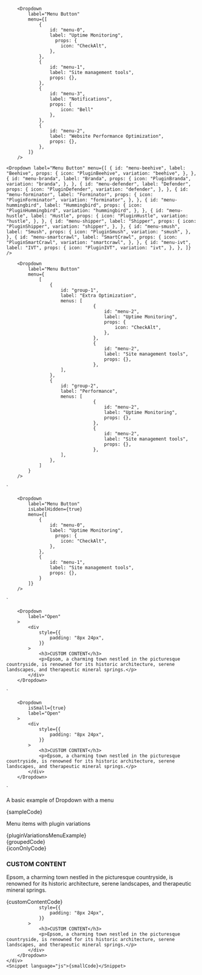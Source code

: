 
        <Dropdown
            label="Menu Button"
            menu={[
                {
                    id: "menu-0",
                    label: "Uptime Monitoring",
                      props: {
                        icon: "CheckAlt",
                    },
                },
                {
                    id: "menu-1",
                    label: "Site management tools",
                    props: {},
                },
                {
                    id: "menu-3",
                    label: "Notifications",
                    props: {
                        icon: "Bell"
                    },
                },
                {
                    id: "menu-2",
                    label: "Website Performance Optimization",
                    props: {},
                },
            ]}
        />
`
        <Dropdown
            label="Menu Button"
            menu={[
                    {
                        id: "menu-beehive",
                        label: "Beehive",
                        props: {
                            icon: "PluginBeehive",
                            variation: "beehive",
                        },
                    },
                    {
                        id: "menu-branda",
                        label: "Branda",
                        props: {
                            icon: "PluginBranda",
                            variation: "branda",
                        },
                    },
                    {
                        id: "menu-defender",
                        label: "Defender",
                        props: {
                            icon: "PluginDefender",
                            variation: "defender",
                        },
                    },
                    {
                        id: "menu-forminator",
                        label: "Forminator",
                        props: {
                            icon: "PluginForminator",
                            variation: "forminator",
                        },
                    },
                    {
                        id: "menu-hummingbird",
                        label: "Hummingbird",
                        props: {
                            icon: "PluginHummingbird",
                            variation: "hummingbird",
                        },
                    },
                    {
                        id: "menu-hustle",
                        label: "Hustle",
                        props: {
                            icon: "PluginHustle",
                            variation: "hustle",
                        },
                    },
                    {
                        id: "menu-shipper",
                        label: "Shipper",
                        props: {
                            icon: "PluginShipper",
                            variation: "shipper",
                        },
                    },
                    {
                        id: "menu-smush",
                        label: "Smush",
                        props: {
                            icon: "PluginSmush",
                            variation: "smush",
                        },
                    },
                    {
                        id: "menu-smartcrawl",
                        label: "SmartCrawl",
                        props: {
                            icon: "PluginSmartCrawl",
                            variation: "smartcrawl",
                        },
                    },
                    {
                        id: "menu-ivt",
                        label: "IVT",
                        props: {
                            icon: "PluginIVT",
                            variation: "ivt",
                        },
                    },
                ]}
        />
`

        <Dropdown
            label="Menu Button"
            menu={
                [
                    {
                        id: "group-1",
                        label: "Extra Optimization",
                        menus: [
                                    {
                                        id: "menu-2",
                                        label: "Uptime Monitoring",
                                        props: {
                                            icon: "CheckAlt",
                                        },
                                    },
                                    {
                                        id: "menu-2",
                                        label: "Site management tools",
                                        props: {},
                                    },
                        ],
                    },
                    {
                        id: "group-2",
                        label: "Performance",
                        menus: [
                                    {
                                        id: "menu-2",
                                        label: "Uptime Monitoring",
                                        props: {},
                                    },
                                    {
                                        id: "menu-2",
                                        label: "Site management tools",
                                        props: {},
                                    },
                        ],
                    },
                ]
            }
        />
`

        <Dropdown
            label="Menu Button"
            isLabelHidden={true}
            menu={[
                {
                    id: "menu-0",
                    label: "Uptime Monitoring",
                      props: {
                        icon: "CheckAlt",
                    },
                },
                {
                    id: "menu-1",
                    label: "Site management tools",
                    props: {},
                }
            ]}
        />
`

        <Dropdown
            label="Open"
        >
            <div
                style={{
                    padding: "8px 24px",
                }}
            >
                <h3>CUSTOM CONTENT</h3>
                <p>Epsom, a charming town nestled in the picturesque countryside, is renowned for its historic architecture, serene landscapes, and therapeutic mineral springs.</p>
            </div>
        </Dropdown>
`

        <Dropdown
            isSmall={true}
            label="Open"
        >
            <div
                style={{
                    padding: "8px 24px",
                }}
            >
                <h3>CUSTOM CONTENT</h3>
                <p>Epsom, a charming town nestled in the picturesque countryside, is renowned for its historic architecture, serene landscapes, and therapeutic mineral springs.</p>
            </div>
        </Dropdown>
`

<Section contained={true} style={{ paddingTop: 30 }}>
	<p>A basic example of Dropdown with a menu</p>
	<div class="sui-wrap sui-theme--light" style={{marginBottom: "30px"}}>
		<Dropdown
			label="Menu Button"
			menu={[
				{
					id: "menu-0",
					label: "Uptime Monitoring",
      				props: {
						icon: "CheckAlt",
					},
				},
				{
					id: "menu-1",
					label: "Site management tools",
					props: {},
				},
				{
					id: "menu-3",
					label: "Notifications",
					props: {
						icon: "Bell"
					},
				},
				{
					id: "menu-2",
					label: "Website Performance Optimization",
					props: {},
				},
    		]}
    	/>
    </div>
    <Snippet language="js">{sampleCode}</Snippet>

</Section>

<Section contained={true} style={{ paddingTop: 30 }}>
	<p>Menu items with plugin variations</p>
	<div class="sui-wrap sui-theme--light" style={{marginBottom: "30px"}}>
		<Dropdown
			label="Menu Button"
			menu={[
				{
					id: "menu-beehive",
					label: "Beehive",
					props: {
						icon: "PluginBeehive",
						variation: "beehive",
					},
				},
				{
					id: "menu-branda",
					label: "Branda",
					props: {
						icon: "PluginBranda",
						variation: "branda",
					},
				},
				{
					id: "menu-defender",
					label: "Defender",
					props: {
						icon: "PluginDefender",
						variation: "defender",
					},
				},
				{
					id: "menu-forminator",
					label: "Forminator",
					props: {
						icon: "PluginForminator",
						variation: "forminator",
					},
				},
				{
					id: "menu-hummingbird",
					label: "Hummingbird",
					props: {
						icon: "PluginHummingbird",
						variation: "hummingbird",
					},
				},
				{
					id: "menu-hustle",
					label: "Hustle",
					props: {
						icon: "PluginHustle",
						variation: "hustle",
					},
				},
				{
					id: "menu-shipper",
					label: "Shipper",
					props: {
						icon: "PluginShipper",
						variation: "shipper",
					},
				},
				{
					id: "menu-smush",
					label: "Smush",
					props: {
						icon: "PluginSmush",
						variation: "smush",
					},
				},
				{
					id: "menu-smartcrawl",
					label: "SmartCrawl",
					props: {
						icon: "PluginSmartCrawl",
						variation: "smartcrawl",
					},
				},
				{
					id: "menu-ivt",
					label: "IVT",
					props: {
						icon: "PluginIVT",
						variation: "ivt",
					},
				},
			]}
		/>
	</div>
	<Snippet language="js">{pluginVariationsMenuExample}</Snippet>

</Section>

<Section title="Grouped menu items" contained={true} style={{ paddingTop: 30 }}>
	<div class="sui-wrap sui-theme--light" style={{marginBottom: "30px"}}>
		<Dropdown
			label="Menu Button"
			menu={
					[
					{
						id: "group-1",
						label: "Extra Optimization",
						menus: [
									{
										id: "menu-2",
										label: "Uptime Monitoring",
										props: {
											icon: "CheckAlt",
										},
									},
									{
										id: "menu-2",
										label: "Site management tools",
										props: {},
									},
						],
					},
					{
						id: "group-2",
						label: "Performance",
						menus: [
									{
										id: "menu-2",
										label: "Uptime Monitoring",
										props: {},
									},
									{
										id: "menu-2",
										label: "Site management tools",
										props: {},
									},
						],
					},
				]
			}
    	/>
    </div>
    <Snippet language="js">{groupedCode}</Snippet>

</Section>

<Section title="Icon Button" contained={true} style={{ paddingTop: 30 }}>
	<div class="sui-wrap sui-theme--light" style={{marginBottom: "30px"}}>
		<Dropdown
			label="Menu Button"
			isLabelHidden={true}
			menu={[
				{
					id: "menu-0",
					label: "Uptime Monitoring",
      				props: {
						icon: "CheckAlt",
					},
				},
				{
					id: "menu-1",
					label: "Site management tools",
					props: {},
				}
    		]}
    	/>
    </div>
    <Snippet language="js">{iconOnlyCode}</Snippet>

</Section>

<Section title="Custom Content" contained={true} style={{ paddingTop: 30 }}>
	<div class="sui-wrap sui-theme--light" style={{marginBottom: "30px"}}>
		<Dropdown
			label="Open"
    	>
			<div
				style={{
					padding: "8px 24px",
				}}
			>
				<h3>CUSTOM CONTENT</h3>
				<p>Epsom, a charming town nestled in the picturesque countryside, is renowned for its historic architecture, serene landscapes, and therapeutic mineral springs.</p>
    		</div>
    	</Dropdown>
    </div>
    <Snippet language="js">{customContentCode}</Snippet>

</Section>

<Section title="Smaller Width" contained={true} style={{ paddingTop: 30 }}>
	<div class="sui-wrap sui-theme--light" style={{marginBottom: "30px"}}>
		<Dropdown
			label="Open"
			isSmall={true}
    	>
			<div

    			style={{
    				padding: "8px 24px",
    			}}
    		>
    			<h3>CUSTOM CONTENT</h3>
    			<p>Epsom, a charming town nestled in the picturesque countryside, is renowned for its historic architecture, serene landscapes, and therapeutic mineral springs.</p>
    		</div>
    	</Dropdown>
    </div>
    <Snippet language="js">{smallCode}</Snippet>

</Section>

